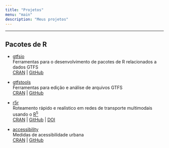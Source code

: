 ```yaml
---
title: "Projetos"
menu: "main"
description: "Meus projetos"
---
```


<div class="mx-0 mx-md-4"> <hr> </div>

## Pacotes de R

- [gtfsio](https://r-transit.github.io/gtfsio/) \
  Ferramentas para o desenvolvimento de pacotes de R relacionados a dados GTFS \
  [CRAN](https://CRAN.R-project.org/package=gtfsio) | [GitHub](https://github.com/r-transit/gtfsio)

- [gtfstools](https://ipeagit.github.io/gtfstools/) \
  Ferramentas para edição e análise de arquivos GTFS \
  [CRAN](https://CRAN.R-project.org/package=gtfstools) | [GitHub](https://github.com/ipeaGIT/gtfstools)

- [r5r](https://ipeagit.github.io/r5r/) \
  Roteamento rápido e realístico em redes de transporte multimodais usando o [R<sup>5</sup>](https://github.com/conveyal/r5) \
  [CRAN](https://CRAN.R-project.org/package=r5r) | [GitHub](https://github.com/ipeaGIT/r5r) | [DOI](https://doi.org/10.32866/001c.21262)
  
- [accessibility](https://ipeagit.github.io/accessibility/) \
  Medidas de acessibilidade urbana \
  [CRAN](https://CRAN.R-project.org/package=accessibility) | [GitHub](https://github.com/ipeaGIT/accessibility)
